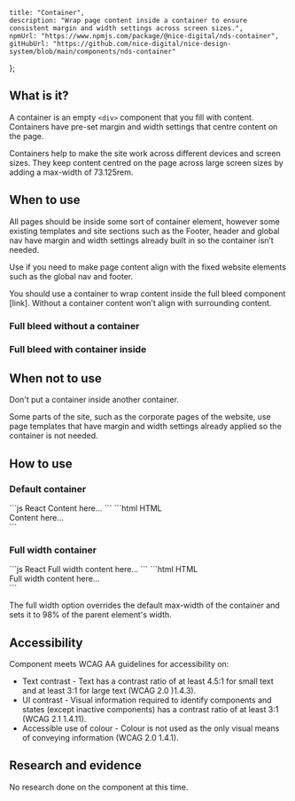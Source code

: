 
	title: "Container",
	description: "Wrap page content inside a container to ensure consistent margin and width settings across screen sizes.",
	npmUrl: "https://www.npmjs.com/package/@nice-digital/nds-container",
	gitHubUrl: "https://github.com/nice-digital/nice-design-system/blob/main/components/nds-container"
};

<Screenshot image="container-1.png" alt="Screenshot of the container element" caption="Image showing the margin (in orange) applied to the container element that keeps the content centred on the page." />

## What is it?

A container is an empty `<div>` component that you fill with content. Containers have pre-set margin and width settings that centre content on the page.

Containers help to make the site work across different devices and screen sizes. They keep content centred on the page across large screen sizes by adding a max-width of 73.125rem.

<Screenshot image="container-2.png" alt="Screenshot of the NICE design system site" caption="The NICE Design System site sits inside a container. Blue shows the container and orange shows the margin applied." />

## When to use

All pages should be inside some sort of container element, however some existing templates and site sections such as the Footer, header and global nav have margin and width settings already built in so the container isn’t needed.

Use if you need to make page content align with the fixed website elements such as the global nav and footer.

You should use a container to wrap content inside the full bleed component [link]. Without a container content won’t align with surrounding content.

### Full bleed without a container

<Screenshot image="container-3.png" alt="Screenshot of the full bleed component without a container" caption="The full bleed component overrides existing margin and width settings." />

### Full bleed with container inside

<Screenshot image="container-4.png" alt="Screenshot of the full bleed component with a container" caption="Adding a container inside wraps the content and makes it align with the rest of the content on the page. The orange colour shows the margin that has been added." />

## When not to use

Don't put a container inside another container.

Some parts of the site, such as the corporate pages of the website, use page templates that have margin and width settings already applied so the container is not needed.

## How to use

### Default container

<Example>
<CH.Code>
```js React
<Container>Content here...</Container>
```
```html HTML
<div class="container">Content here...</div>
```
</CH.Code>
</Example>

### Full width container

<Example>
<CH.Code>
```js React
<Container fullWidth>Full width content here...</Container>
```
```html HTML
<div class="container container--full">Full width content here...</div>
```
</CH.Code>
</Example>

The full width option overrides the default max-width of the container and sets it to 98% of the parent element's width.

## Accessibility

Component meets WCAG AA guidelines for accessibility on:

- Text contrast - Text has a contrast ratio of at least 4.5:1 for small text and at least 3:1 for large text (WCAG 2.0 )1.4.3).
- UI contrast - Visual information required to identify components and states (except inactive components) has a contrast ratio of at least 3:1 (WCAG 2.1 1.4.11).
- Accessible use of colour - Colour is not used as the only visual means of conveying information (WCAG 2.0 1.4.1).

## Research and evidence

No research done on the component at this time.


